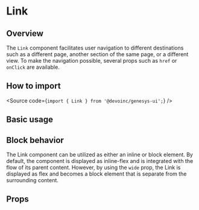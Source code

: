 

<Meta of={Stories} />

# Link

## Overview

The `Link` component facilitates user navigation to different destinations such as a different page, another section of the same page, or a different view.
To make the navigation possible, several props such as `href` or `onClick` are available.

## How to import

<Source code={`import { Link } from '@devoinc/genesys-ui';`} />

## Basic usage

<Canvas of={Stories.Base} />

## Block behavior

The Link component can be utilized as either an inline or block element.
By default, the component is displayed as inline-flex and is integrated with the flow of its parent content.
However, by using the `wide` prop, the Link is displayed as flex and becomes a block element that is separate from the surrounding content.

<Canvas of={Stories.Block} />

## Props

<ArgTypes of={Stories} />
